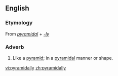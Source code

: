 ==English==

===Etymology===
From ''[[pyramidal]]'' + ''[[-ly]]''

===Adverb===
{{infl|en|adverb}}

# Like a [[pyramid]]; in a [[pyramidal]] manner or shape.

[[vi:pyramidally]]
[[zh:pyramidally]]